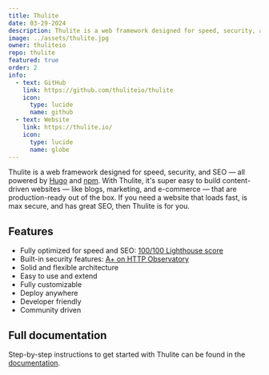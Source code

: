 ```yaml
---
title: Thulite
date: 03-29-2024
description: Thulite is a web framework designed for speed, security, and SEO.
image: ../assets/thulite.jpg
owner: thuliteio
repo: thulite
featured: true
order: 2
info:
  - text: GitHub
    link: https://github.com/thuliteio/thulite
    icon:
      type: lucide
      name: github
  - text: Website
    link: https://thulite.io/
    icon:
      type: lucide
      name: globe
---
```


Thulite is a web framework designed for speed, security, and SEO — all powered by [Hugo](https://gohugo.io/) and [npm](https://npmjs.com). With Thulite, it's super easy to build content-driven websites — like blogs, marketing, and e-commerce — that are production-ready out of the box. If you need a website that loads fast, is max secure, and has great SEO, then Thulite is for you.

## Features

- Fully optimized for speed and SEO: [100/100 Lighthouse score](https://googlechrome.github.io/lighthouse/viewer/?gist=ec8db37422805152dd936fec5de6a247)
- Built-in security features: [A+ on HTTP Observatory](https://developer.mozilla.org/en-US/observatory/analyze?host=thuliteio.netlify.app)
- Solid and flexible architecture
- Easy to use and extend
- Fully customizable
- Deploy anywhere
- Developer friendly
- Community driven

## Full documentation

Step-by-step instructions to get started with Thulite can be found in the [documentation](https://docs.thulite.io/getting-started/).

